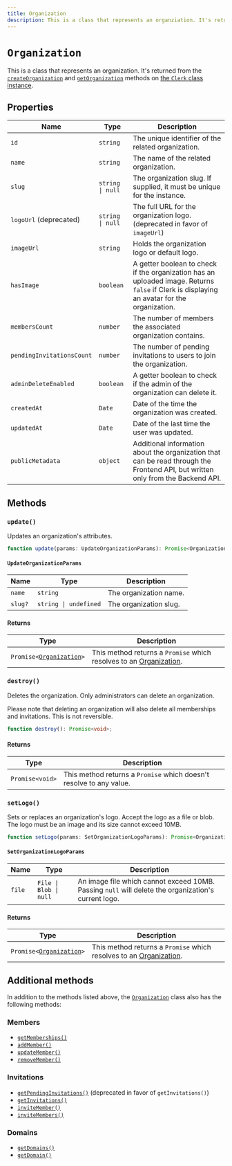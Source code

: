 ```yaml
---
title: Organization
description: This is a class that represents an organziation. It's returned from the createOrganization and getOrganization methods on the Clerk class instance.
---
```


# `Organization`

This is a class that represents an organization. It's returned from the [`createOrganization`](/docs/references/javascript/clerk/organization-methods#create-organization) and [`getOrganization`](/docs/references/javascript/clerk/organization-methods#get-organization) methods on [the `Clerk` class instance](/docs/references/javascript/clerk/clerk).

## Properties

| Name | Type | Description |
| --- | --- | --- |
| `id` | `string` | The unique identifier of the related organization. |
| `name` | `string` | The name of the related organization. |
| `slug` | `string \| null` | The organization slug. If supplied, it must be unique for the instance. |
| `logoUrl` (deprecated) | `string \| null` | The full URL for the organization logo. (deprecated in favor of `imageUrl`) |
| `imageUrl` | `string` | Holds the organization logo or default logo. |
| `hasImage` | `boolean` | A getter boolean to check if the organization has an uploaded image. Returns `false` if Clerk is displaying an avatar for the organization. |
| `membersCount` | `number` | The number of members the associated organization contains. |
| `pendingInvitationsCount` | `number` | The number of pending invitations to users to join the organization. |
| `adminDeleteEnabled` | `boolean` | A getter boolean to check if the admin of the organization can delete it. |
| `createdAt` | `Date` | Date of the time the organization was created. |
| `updatedAt` | `Date` | Date of the last time the user was updated. |
| `publicMetadata` | `object` | Additional information about the organization that can be read through the Frontend API, but written only from the Backend API. |

## Methods

### `update()`

Updates an organization's attributes.

```typescript
function update(params: UpdateOrganizationParams): Promise<Organization>;
```

#### `UpdateOrganizationParams`

| Name | Type | Description |
| --- | --- | --- |
| `name` | `string` | The organization name. |
| `slug?` | `string \| undefined` | The organization slug. |

#### Returns

| Type | Description |
| --- | --- |
| <code>Promise\<[Organization][org-ref]\></code> | This method returns a `Promise` which resolves to an [Organization][org-ref]. |

### `destroy()`

Deletes the organization. Only administrators can delete an organization.

Please note that deleting an organization will also delete all memberships and invitations. This is not reversible.

```typescript
function destroy(): Promise<void>;
```

#### Returns

| Type | Description |
| --- | --- |
| `Promise<void>` | This method returns a `Promise` which doesn't resolve to any value. |

### `setLogo()`

Sets or replaces an organization's logo.  Accept the logo as a file or blob. The logo must be an image and its  size cannot exceed 10MB.

```typescript
function setLogo(params: SetOrganizationLogoParams): Promise<Organization>;
```

#### `SetOrganizationLogoParams`

| Name | Type | Description |
| --- | --- | --- |
| `file` | `File \| Blob \| null` | An image file which cannot exceed 10MB. Passing `null` will delete the organization's current logo. |

#### Returns

| Type | Description |
| --- | --- |
| <code>Promise\<[Organization][org-ref]\></code> | This method returns a `Promise` which resolves to an [Organization][org-ref]. |

## Additional methods

In addition to the methods listed above, the [`Organization`][org-ref] class also has the following methods:

### Members

*   [`getMemberships()`](/docs/references/javascript/organization/members#get-memberships)
*   [`addMember()`](/docs/references/javascript/organization/members#add-member)
*   [`updateMember()`](/docs/references/javascript/organization/members#update-member)
*   [`removeMember()`](/docs/references/javascript/organization/members#remove-member)

### Invitations

*   [`getPendingInvitations()`](/docs/references/javascript/organization/invitations#get-pending-invitations) (deprecated in favor of `getInvitations()`)
*   [`getInvitations()`](/docs/references/javascript/organization/invitations#get-invitations)
*   [`inviteMember()`](/docs/references/javascript/organization/invitations#invite-member)
*   [`inviteMembers()`](/docs/references/javascript/organization/invitations#invite-members)

### Domains
*   [`getDomains()`](/docs/references/javascript/organization/domains#get-domains)
*   [`getDomain()`](/docs/references/javascript/organization/domains#get-domain)

[org-ref]: /docs/references/javascript/organization/organization
